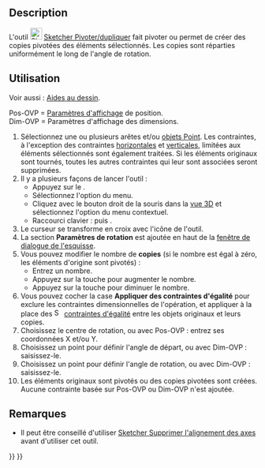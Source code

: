 <languages/>

{{Docnav/fr
|[[Sketcher_Translate/fr|Déplacer/dupliquer]]
|[[Sketcher_Scale/fr|Mise à l'échelle]]
|[[Sketcher_Workbench/fr|Atelier Sketcher]]
|IconL=Sketcher_Translate.svg
|IconR=Sketcher_Scale.svg
|IconC=Workbench_Sketcher.svg
}}

{{GuiCommand/fr
|Name=Sketcher Rotate
|Name/fr=Sketcher Pivoter/dupliquer
|MenuLocation=Esquisse → Outils d'esquisse → Pivoter/dupliquer
|Workbenches=[[Sketcher_Workbench/fr|Sketcher]]
|Shortcut={{KEY|Z}} {{KEY|P}}
|Version=1.0
|SeeAlso=
}}

==Description==

L'outil [[Image:Sketcher_Rotate.svg|24px]] [[Sketcher_Rotate/fr|Sketcher Pivoter/dupliquer]] fait pivoter ou permet de créer des copies pivotées des éléments sélectionnés. Les copies sont réparties uniformément le long de l'angle de rotation.

<span id="Usage"></span>
==Utilisation==

Voir aussi : [[Sketcher_Workbench/fr#Aides_au_dessin|Aides au dessin]].

Pos-OVP = [[Sketcher_Preferences/fr#Général|Paramètres d'affichage]] de position. {{Version/fr|1.0}}<br>
Dim-OVP = Paramètres d'affichage des dimensions. {{Version/fr|1.0}}

<div class="mw-translate-fuzzy">
# Sélectionnez une ou plusieurs arêtes et/ou [[Sketcher_CreatePoint|objets Point]]. Les contraintes, à l'exception des contraintes [[Sketcher_ConstrainHorizontal/fr|horizontales]] et [[Sketcher_ConstrainVertical/fr|verticales]], limitées aux éléments sélectionnés sont également traitées. Si les éléments originaux sont tournés, toutes les autres contraintes qui leur sont associées seront supprimées.
# Il y a plusieurs façons de lancer l'outil :
#* Appuyez sur le {{Button|[[Image:Sketcher_Rotate.svg|16px]] [[Sketcher_Rotate/fr|Pivoter/dupliquer]]}}.
#* Sélectionnez l'option {{MenuCommand|Sketcher → Outils Sketcher → [[Image:Sketcher_Rotate.svg|16px]] Pivoter/dupliquer}} du menu.
#* Cliquez avec le bouton droit de la souris dans la [[3D_view/fr|vue 3D]] et sélectionnez l'option {{MenuCommand|[[Image:Sketcher_Rotate.svg|16px]] Pivoter/dupliquer}} du menu contextuel.
#* Raccourci clavier : {{KEY|Z}} puis {{KEY|P}}.
# Le curseur se transforme en croix avec l'icône de l'outil.
# La section '''Paramètres de rotation''' est ajoutée en haut de la [[Sketcher_Dialog/fr|fenêtre de dialogue de l'esquisse]].
# Vous pouvez modifier le nombre de '''copies''' (si le nombre est égal à zéro, les éléments d'origine sont pivotés) :
#* Entrez un nombre.
#* Appuyez sur la touche {{KEY|U}} pour augmenter le nombre.
#* Appuyez sur la touche {{KEY|J}} pour diminuer le nombre.
# Vous pouvez cocher la case '''Appliquer des contraintes d'égalité''' pour exclure les contraintes dimensionnelles de l'opération, et appliquer à la place des [[Image:Sketcher_ConstrainEqual.svg|16px]] [[Sketcher_ConstrainEqual/fr|contraintes d'égalité]] entre les objets originaux et leurs copies.
# Choisissez le centre de rotation, ou avec Pos-OVP : entrez ses coordonnées X et/ou Y.
# Choisissez un point pour définir l'angle de départ, ou avec Dim-OVP : saisissez-le.
# Choisissez un point pour définir l'angle de rotation, ou avec Dim-OVP : saisissez-le.
# Les éléments originaux sont pivotés ou des copies pivotées sont créées. Aucune contrainte basée sur Pos-OVP ou Dim-OVP n'est ajoutée.
</div>

<span id="Notes"></span>
==Remarques==

* Il peut être conseillé d'utiliser [[Sketcher_RemoveAxesAlignment/fr|Sketcher Supprimer l'alignement des axes]] avant d'utiliser cet outil.


{{Docnav/fr
|[[Sketcher_Translate/fr|Déplacer/dupliquer]]
|[[Sketcher_Scale/fr|Mise à l'échelle]]
|[[Sketcher_Workbench/fr|Atelier Sketcher]]
|IconL=Sketcher_Translate.svg
|IconR=Sketcher_Scale.svg
|IconC=Workbench_Sketcher.svg
}}

{{Sketcher_Tools_navi{{#translation:}}}}
{{Userdocnavi{{#translation:}}}}